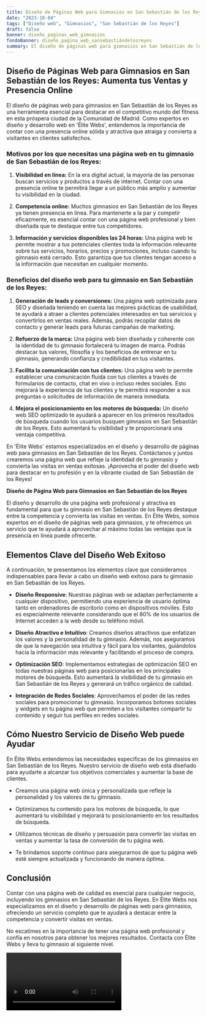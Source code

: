 ```yaml
---
title: Diseño de Páginas Web para Gimnasios en San Sebastián de los Reyes
date: "2023-10-04"
tags: ["Diseño web", "Gimnasios", "San Sebastián de los Reyes"]
draft: false
banner: diseño_paginas_web_gimnasios
fondoBanner: diseño_pagina_web_sansebastiándelosreyes
summary: El diseño de páginas web para gimnasios en San Sebastián de los Reyes es una herramienta esencial para destacar en el competitivo mundo del fitness en esta próspera ciudad de la Comunidad de Madrid. Como expertos en diseño y desarrollo web en 'Élite Webs', entendemos la importancia de contar con una presencia online sólida y atractiva que atraiga y convierta a visitantes en clientes satisfechos.
---
```



## Diseño de Páginas Web para Gimnasios en San Sebastián de los Reyes: Aumenta tus Ventas y Presencia Online

El diseño de páginas web para gimnasios en San Sebastián de los Reyes es una herramienta esencial para destacar en el competitivo mundo del fitness en esta próspera ciudad de la Comunidad de Madrid. Como expertos en diseño y desarrollo web en 'Élite Webs', entendemos la importancia de contar con una presencia online sólida y atractiva que atraiga y convierta a visitantes en clientes satisfechos.

### Motivos por los que necesitas una página web en tu gimnasio de San Sebastián de los Reyes:

1. **Visibilidad en línea:** En la era digital actual, la mayoría de las personas buscan servicios y productos a través de internet. Contar con una presencia online te permitirá llegar a un público más amplio y aumentar tu visibilidad en la ciudad.

2. **Competencia online:** Muchos gimnasios en San Sebastián de los Reyes ya tienen presencia en línea. Para mantenerte a la par y competir eficazmente, es esencial contar con una página web profesional y bien diseñada que te destaque entre tus competidores.

3. **Información y servicios disponibles las 24 horas:** Una página web te permite mostrar a tus potenciales clientes toda la información relevante sobre tus servicios, horarios, precios y promociones, incluso cuando tu gimnasio está cerrado. Esto garantiza que tus clientes tengan acceso a la información que necesitan en cualquier momento.

### Beneficios del diseño web para tu gimnasio en San Sebastián de los Reyes:

1. **Generación de leads y conversiones:** Una página web optimizada para SEO y diseñada teniendo en cuenta las mejores prácticas de usabilidad, te ayudará a atraer a clientes potenciales interesados en tus servicios y convertirlos en ventas reales. Además, podrás recopilar datos de contacto y generar leads para futuras campañas de marketing.

2. **Refuerzo de la marca:** Una página web bien diseñada y coherente con la identidad de tu gimnasio fortalecerá tu imagen de marca. Podrás destacar tus valores, filosofía y los beneficios de entrenar en tu gimnasio, generando confianza y credibilidad en tus visitantes.

3. **Facilita la comunicación con tus clientes:** Una página web te permite establecer una comunicación fluida con tus clientes a través de formularios de contacto, chat en vivo o incluso redes sociales. Esto mejorará la experiencia de tus clientes y te permitirá responder a sus preguntas o solicitudes de información de manera inmediata.

4. **Mejora el posicionamiento en los motores de búsqueda:** Un diseño web SEO optimizado te ayudará a aparecer en los primeros resultados de búsqueda cuando los usuarios busquen gimnasios en San Sebastián de los Reyes. Esto aumentará tu visibilidad y te proporcionará una ventaja competitiva.

En 'Élite Webs' estamos especializados en el diseño y desarrollo de páginas web para gimnasios en San Sebastián de los Reyes. Contáctanos y juntos crearemos una página web que refleje la identidad de tu gimnasio y convierta las visitas en ventas exitosas. ¡Aprovecha el poder del diseño web para destacar en tu profesión y en la vibrante ciudad de San Sebastián de los Reyes!

<GifSeo />

<Cta />

**Diseño de Página Web para Gimnasios en San Sebastián de los Reyes**

El diseño y desarrollo de una página web profesional y atractiva es fundamental para que tu gimnasio en San Sebastián de los Reyes destaque entre la competencia y convierta las visitas en ventas. En Élite Webs, somos expertos en el diseño de páginas web para gimnasios, y te ofrecemos un servicio que te ayudará a aprovechar al máximo todas las ventajas que la presencia en línea puede ofrecerte.

## Elementos Clave del Diseño Web Exitoso

A continuación, te presentamos los elementos clave que consideramos indispensables para llevar a cabo un diseño web exitoso para tu gimnasio en San Sebastián de los Reyes.

- **Diseño Responsive**: Nuestras páginas web se adaptan perfectamente a cualquier dispositivo, permitiendo una experiencia de usuario óptima tanto en ordenadores de escritorio como en dispositivos móviles. Esto es especialmente relevante considerando que el 80% de los usuarios de Internet acceden a la web desde su teléfono móvil.

- **Diseño Atractivo e Intuitivo**: Creamos diseños atractivos que enfatizan los valores y la personalidad de tu gimnasio. Además, nos aseguramos de que la navegación sea intuitiva y fácil para los visitantes, guiándolos hacia la información más relevante y facilitando el proceso de compra.

- **Optimización SEO**: Implementamos estrategias de optimización SEO en todas nuestras páginas web para posicionarlas en los principales motores de búsqueda. Esto aumentará la visibilidad de tu gimnasio en San Sebastián de los Reyes y generará un tráfico orgánico de calidad.

- **Integración de Redes Sociales**: Aprovechamos el poder de las redes sociales para promocionar tu gimnasio. Incorporamos botones sociales y widgets en tu página web que permiten a los visitantes compartir tu contenido y seguir tus perfiles en redes sociales.

## Cómo Nuestro Servicio de Diseño Web puede Ayudar

En Élite Webs entendemos las necesidades específicas de los gimnasios en San Sebastián de los Reyes. Nuestro servicio de diseño web está diseñado para ayudarte a alcanzar tus objetivos comerciales y aumentar la base de clientes.

- Creamos una página web única y personalizada que refleje la personalidad y los valores de tu gimnasio.

- Optimizamos tu contenido para los motores de búsqueda, lo que aumentará tu visibilidad y mejorará tu posicionamiento en los resultados de búsqueda.

- Utilizamos técnicas de diseño y persuasión para convertir las visitas en ventas y aumentar la tasa de conversión de tu página web.

- Te brindamos soporte continuo para asegurarnos de que tu página web esté siempre actualizada y funcionando de manera óptima.

## Conclusión

Contar con una página web de calidad es esencial para cualquier negocio, incluyendo los gimnasios en San Sebastián de los Reyes. En Élite Webs nos especializamos en el diseño y desarrollo de páginas web para gimnasios, ofreciendo un servicio completo que te ayudará a destacar entre la competencia y convertir visitas en ventas.

No escatimes en la importancia de tener una página web profesional y confía en nosotros para obtener los mejores resultados. Contacta con Élite Webs y lleva tu gimnasio al siguiente nivel.

<Video />

<CtaBot job="Gimnasios" city="San Sebastián de los Reyes" />

<Gmaps query="San Sebastián de los Reyes+españa+maps" />
